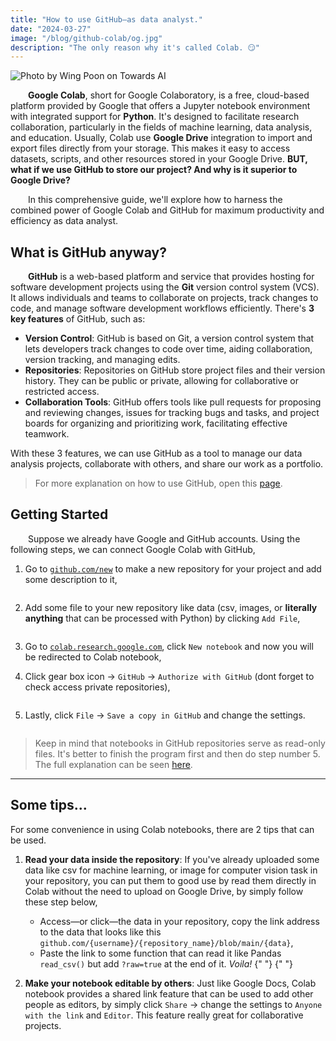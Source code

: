 ```yaml
---
title: "How to use GitHub—as data analyst."
date: "2024-03-27"
image: "/blog/github-colab/og.jpg"
description: "The only reason why it's called Colab. 😏"
---
```


<Img
  src="/blog/github-colab/cover.webp"
  width={768}
  height={403}
  alt="Photo by Wing Poon on Towards AI"
/>

&emsp;&emsp;**Google Colab**, short for Google Colaboratory, is a free, cloud-based platform provided by Google that offers a Jupyter notebook environment with integrated support for **Python**. It's designed to facilitate research collaboration, particularly in the fields of machine learning, data analysis, and education. Usually, Colab use **Google Drive** integration to import and export files directly from your storage. This makes it easy to access datasets, scripts, and other resources stored in your Google Drive. **BUT, what if we use GitHub to store our project? And why is it superior to Google Drive?**

&emsp;&emsp;In this comprehensive guide, we'll explore how to harness the combined power of Google Colab and GitHub for maximum productivity and efficiency as data analyst.

## What is GitHub anyway?

&emsp;&emsp;**GitHub** is a web-based platform and service that provides hosting for software development projects using the **Git** version control system (VCS). It allows individuals and teams to collaborate on projects, track changes to code, and manage software development workflows efficiently. There's **3 key features** of GitHub, such as:

- **Version Control**: GitHub is based on Git, a version control system that lets developers track changes to code over time, aiding collaboration, version tracking, and managing edits.
- **Repositories**: Repositories on GitHub store project files and their version history. They can be public or private, allowing for collaborative or restricted access.
- **Collaboration Tools**: GitHub offers tools like pull requests for proposing and reviewing changes, issues for tracking bugs and tasks, and project boards for organizing and prioritizing work, facilitating effective teamwork.

With these 3 features, we can use GitHub as a tool to manage our data analysis projects, collaborate with others, and share our work as a portfolio.

> For more explanation on how to use GitHub, open this [page](https://docs.github.com/en/get-started/start-your-journey).

## Getting Started

&emsp;&emsp;Suppose we already have Google and GitHub accounts. Using the following steps, we can connect Google Colab with GitHub,

1. Go to [`github.com/new`](https://github.com/new) to make a new repository for your project and add some description to it,

   <Img src="/blog/github-colab/1.webp" width={768} height={465} alt="" />

2. Add some file to your new repository like data (csv, images, or **literally anything** that can be processed with Python) by clicking `Add File`,

   <Img src="/blog/github-colab/2.webp" width={768} height={390} alt="" />

3. Go to [`colab.research.google.com`](https://colab.research.google.com), click `New notebook` and now you will be redirected to Colab notebook,
4. Click gear box icon &rarr; `GitHub` &rarr; `Authorize with GitHub` (dont forget to check access private repositories),

   <Img src="/blog/github-colab/3.webp" width={768} height={321} alt="" />

5. Lastly, click `File` &rarr; `Save a copy in GitHub` and change the settings.

   <Img src="/blog/github-colab/4.webp" width={768} height={321} alt="" />

> Keep in mind that notebooks in GitHub repositories serve as read-only files. It's better to finish the program first and then do step number 5. The full explanation can be seen [here](https://github.com/googlecolab/colabtools/issues/2518).

---

## Some tips...

For some convenience in using Colab notebooks, there are 2 tips that can be used.

1. **Read your data inside the repository**: If you've already uploaded some data like csv for machine learning, or image for computer vision task in your repository, you can put them to good use by read them directly in Colab without the need to upload on Google Drive, by simply follow these step below,

   - Access&mdash;or click&mdash;the data in your repository, copy the link address to the data that looks like this `github.com/{username}/{repository_name}/blob/main/{data}`,
   - Paste the link to some function that can read it like Pandas `read_csv()` but add `?raw=true` at the end of it. _Voila!_
     {" "}
     {" "}
     <Img src="/blog/github-colab/5.webp" width={768} height={321} alt="" />

2. **Make your notebook editable by others**: Just like Google Docs, Colab notebook provides a shared link feature that can be used to add other people as editors, by simply click `Share` &rarr; change the settings to `Anyone with the link` and `Editor`. This feature really great for collaborative projects.

